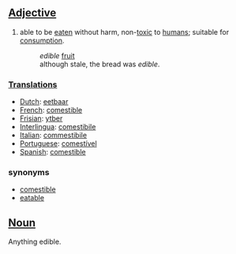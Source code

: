 ==[[Adjective]]==
#able to be [[eaten]] without harm, non-[[toxic]] to [[human]]s; suitable for [[consumption]].
#:''edible'' [[fruit]]
#:although stale, the bread was ''edible''.

===[[Translation]]s===
*[[Dutch]]: [[eetbaar]]
*[[French]]: [[comestible]]
*[[Frisian]]: [[ytber]]
*[[Interlingua]]: [[comestibile]]
*[[Italian]]: [[commestibile]]
*[[Portuguese]]: [[comestível]]
*[[Spanish]]: [[comestible]]

===synonyms===
*[[comestible]]
*[[eatable]]

==[[Noun]]==

Anything edible.